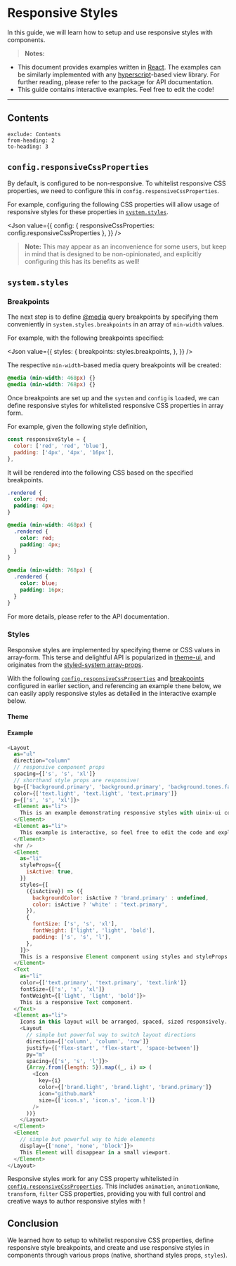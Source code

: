 
# Responsive Styles

In this guide, we will learn how to setup and use responsive styles with <PackageLink name="uinix-ui" /> components.

> **Notes:**
- This document provides examples written in [React].  The examples can be similarly implemented with any [hyperscript]-based view library.  For further reading, please refer to the <PackageLink name="uinix-ui" /> package for API documentation.
- This guide contains interactive examples.  Feel free to edit the code!

---

## Contents
```toc
exclude: Contents
from-heading: 2
to-heading: 3
```

## `config.responsiveCssProperties`

By default, <PackageLink name="uinix-ui" /> is configured to be non-responsive.  To whitelist responsive CSS properties, we need to configure this in `config.responsiveCssProperties`.

For example, configuring the following CSS properties will allow usage of responsive styles for these properties in [`system.styles`](#systemstyles).

<Json
  value={{
    config: {
      responsiveCssProperties: config.responsiveCssProperties
    },
  }}
/>

> **Note:** This may appear as an inconvenience for some users, but keep in mind that <PackageLink name="uinix-ui" /> is designed to be non-opinionated, and explicitly configuring this has its benefits as well!

## `system.styles`

### Breakpoints

The next step is to define [@media] query breakpoints by specifying them conveniently in `system.styles.breakpoints` in an array of `min-width` values.

For example, with the following breakpoints specified:

<Json
  value={{
    styles: {
      breakpoints: styles.breakpoints,
    },
  }}
/>

The respective `min-width`-based media query breakpoints will be created:
```css
@media (min-width: 468px) {}
@media (min-width: 768px) {}
```

Once breakpoints are set up and the `system` and `config` is `load`ed, we can define responsive styles for whitelisted responsive CSS properties in array form.

For example, given the following style definition,

```js
const responsiveStyle = {
  color: ['red', 'red', 'blue'],
  padding: ['4px', '4px', '16px'],
},
```

It will be rendered into the following CSS based on the specified breakpoints.

```css
.rendered {
  color: red;
  padding: 4px;
}

@media (min-width: 468px) {
  .rendered {
    color: red;
    padding: 4px;
  }
}

@media (min-width: 768px) {
  .rendered {
    color: blue;
    padding: 16px;
  }
}
```

For more details, please refer to the <PackageLink name="uinix-ui" /> API documentation.

### Styles

Responsive styles are implemented by specifying theme or CSS values in array-form.  This terse and delightful API is popularized in [theme-ui], and originates from the [styled-system array-props].

With the following [`config.responsiveCssProperties`](#configresponsivecssproperties) and [breakpoints](#breakpoints) configured in earlier section, and referencing an example `theme` below, we can easily apply responsive styles as detailed in the interactive example below.

#### Theme

<Json value={{theme}} />

#### Example

```js live scope=ui
<Layout
  as="ul"
  direction="column"
  // responsive component props
  spacing={['s', 's', 'xl']}
  // shorthand style props are responsive!
  bg={['background.primary', 'background.primary', 'background.tones.faded']}
  color={['text.light', 'text.light', 'text.primary']}
  p={['s', 's', 'xl']}>
  <Element as="li">
    This is an example demonstrating responsive styles with uinix-ui components.  Most component props are conveniently responsive.  Feel free to resize the window to test responsive styles!
  </Element>
  <Element as="li">
    This example is interactive, so feel free to edit the code and explore in more detail.  Remember that only whitelisted CSS properties are responsive, so you maybe limited with your explorations in this example.
  </Element>
  <hr />
  <Element
    as="li"
    styleProps={{
      isActive: true,
    }}
    styles={[
      ({isActive}) => ({
        backgroundColor: isActive ? 'brand.primary' : undefined,
        color: isActive ? 'white' : 'text.primary',
      }),
      {
        fontSize: ['s', 's', 'xl'],
        fontWeight: ['light', 'light', 'bold'],
        padding: ['s', 's', 'l'],
      },
    ]}>
    This is a responsive Element component using styles and styleProps.
  </Element>
  <Text
    as="li"
    color={['text.primary', 'text.primary', 'text.link']}
    fontSize={['s', 's', 'xl']}
    fontWeight={['light', 'light', 'bold']}>
    This is a responsive Text component.
  </Text>
  <Element as="li">
    Icons in this layout will be arranged, spaced, sized responsively.
    <Layout
      // simple but powerful way to switch layout directions
      direction={['column', 'column', 'row']}
      justify={['flex-start', 'flex-start', 'space-between']}
      py="m"
      spacing={['s', 's', 'l']}>
      {Array.from({length: 5}).map((_, i) => (
        <Icon
          key={i}
          color={['brand.light', 'brand.light', 'brand.primary']}
          icon="github.mark"
          size={['icon.s', 'icon.s', 'icon.l']}
        />
      ))}
    </Layout>
  </Element>
  <Element
    // simple but powerful way to hide elements
    display={['none', 'none', 'block']}>
    This Element will disappear in a small viewport.
  </Element>
</Layout>
```

Responsive styles work for any CSS property whitelisted in [`config.responsiveCssProperties`](#configresponsivecssproperties).  This includes `animation`, `animationName`, `transform`, `filter` CSS properties, providing you with full control and creative ways to author responsive styles with <PackageLink name="uinix-ui" />!

## Conclusion

We learned how to setup <PackageLink name="uinix-ui" /> to whitelist responsive CSS properties, define responsive style breakpoints, and create and use responsive styles in components through various props (native, shorthand styles props, `styles`).

<!-- defs -->
[@media]: https://developer.mozilla.org/en-US/docs/Web/CSS/@media
[hyperscript]: https://github.com/hyperhype/hyperscript
[react]: https://github.com/facebook/react
[styled-system array-props]: https://styled-system.com/guides/array-props/
[theme-ui]: https://github.com/system-ui/theme-ui
